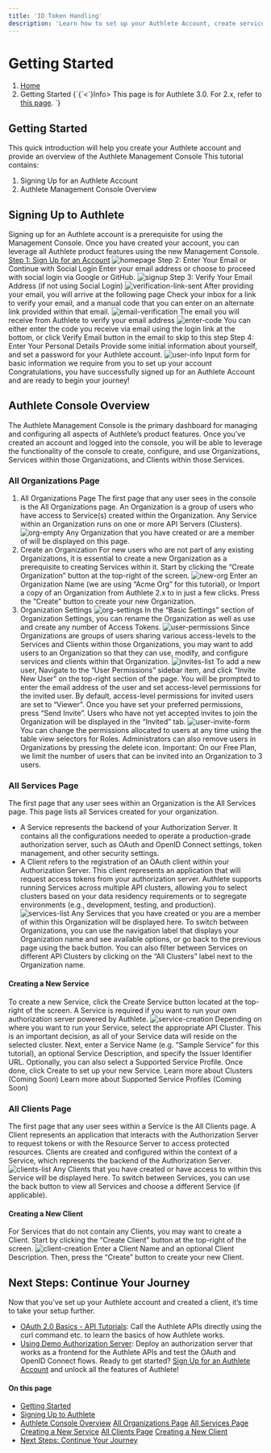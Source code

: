 ```yaml
---
title: 'ID Token Handling'
description: 'Learn how to set up your Authlete Account, create services and clients, and navigate the Management Console. This guide covers everything from account registration to configuring your first authorization server, helping you get started quickly with OAuth and OpenID Connect.'"
---
```


# Getting Started
1. [Home](https://www.authlete.com/)
3. Getting Started
{\`{\`<\`}Info>
This page is for Authlete 3.0. For 2.x, refer to [this page](/v2).
</Info>\`}
## Getting Started
This quick introduction will help you create your Authlete account and provide an overview of the Authlete Management Console
This tutorial contains:
1. Signing Up for an Authlete Account
2. Authlete Management Console Overview
## Signing Up to Authlete
Signing up for an Authlete account is a prerequisite for using the Management Console. Once you have created your account, you can leverage all Authlete product features using the new Management Console.
[Step 1: Sign Up for an Account](https://console.authlete.com/register)
![homepage](https://storage.googleapis.com/authlete-website/resources/tutorial-getting-started-images/1.png)
Step 2: Enter Your Email or Continue with Social Login
Enter your email address or choose to proceed with social login via Google or GitHub.
![signup](https://storage.googleapis.com/authlete-website/resources/tutorial-getting-started-images/2.png)
Step 3: Verify Your Email Address (if not using Social Login)
![verification-link-sent](https://storage.googleapis.com/authlete-website/resources/tutorial-getting-started-images/3.png)
After providing your email, you will arrive at the following page
Check your inbox for a link to verify your email, and a manual code that you can enter on an alternate link provided within that email.
![email-verification](https://storage.googleapis.com/authlete-website/resources/tutorial-getting-started-images/4.png)
The email you will receive from Authlete to verify your email address
![enter-code](https://storage.googleapis.com/authlete-website/resources/tutorial-getting-started-images/5.png)
You can either enter the code you receive via email using the login link at the bottom, or click Verify Email button in the email to skip to this step
Step 4: Enter Your Personal Details
Provide some initial information about yourself, and set a password for your Authlete account.
![user-info](https://storage.googleapis.com/authlete-website/resources/tutorial-getting-started-images/6.png)
Input form for basic information we require from you to set up your account
Congratulations, you have successfully signed up for an Authlete Account and are ready to begin your journey!
## Authlete Console Overview
The Authlete Management Console is the primary dashboard for managing and configuring all aspects of Authlete’s product features. Once you’ve created an account and logged into the console, you will be able to leverage the functionality of the console to create, configure, and use Organizations, Services within those Organizations, and Clients within those Services.
### All Organizations Page
1. All Organizations Page
The first page that any user sees in the console is the All Organizations page. An Organization is a group of users who have access to Service(s) created within the Organization. Any Service within an Organization runs on one or more API Servers (Clusters).
![org-empty](https://storage.googleapis.com/authlete-website/resources/tutorial-getting-started-images/7.png)
Any Organization that you have created or are a member of will be displayed on this page.
1. Create an Organization
For new users who are not part of any existing Organizations, it is essential to create a new Organization as a prerequisite to creating Services within it. Start by clicking the “Create Organization” button at the top-right of the screen.
![new-org](https://storage.googleapis.com/authlete-website/resources/tutorial-getting-started-images/8.png)
Enter an Organization Name (we are using “Acme Org” for this tutorial), or Import a copy of an Organization from Authlete 2.x to in just a few clicks. Press the “Create” button to create your new Organization.
1. Organization Settings
![org-settings](https://storage.googleapis.com/authlete-website/resources/tutorial-getting-started-images/9.png)
In the “Basic Settings” section of Organization Settings, you can rename the Organization as well as use and create any number of Access Tokens.
![user-permissions](https://storage.googleapis.com/authlete-website/resources/tutorial-getting-started-images/10.png)
Since Organizations are groups of users sharing various access-levels to the Services and Clients within those Organizations, you may want to add users to an Organization so that they can use, modify, and configure services and clients within that Organization.
![invites-list](https://storage.googleapis.com/authlete-website/resources/tutorial-getting-started-images/11.png)
To add a new user, Navigate to the “User Permissions” sidebar item, and click “Invite New User” on the top-right section of the page. You will be prompted to enter the email address of the user and set access-level permissions for the invited user. By default, access-level permissions for invited users are set to “Viewer”. Once you have set your preferred permissions, press “Send Invite”. Users who have not yet accepted invites to join the Organization will be displayed in the “Invited” tab.
![user-invite-form](https://storage.googleapis.com/authlete-website/resources/tutorial-getting-started-images/12.png)
You can change the permissions allocated to users at any time using the table view selectors for Roles. Administrators can also remove users in Organizations by pressing the delete icon.
Important: On our Free Plan, we limit the number of users that can be invited into an Organization to 3 users.
### All Services Page
The first page that any user sees within an Organization is the All Services page. This page lists all Services created for your organization.
- A Service represents the backend of your Authorization Server. It contains all the configurations needed to operate a production-grade authorization server, such as OAuth and OpenID Connect settings, token management, and other security settings.
- A Client refers to the registration of an OAuth client within your Authorization Server. This client represents an application that will request access tokens from your authorization server.
Authlete supports running Services across multiple API clusters, allowing you to select clusters based on your data residency requirements or to segregate environments (e.g., development, testing, and production).
![services-list](https://storage.googleapis.com/authlete-website/resources/tutorial-getting-started-images/13.png)
Any Services that you have created or you are a member of within this Organization will be displayed here. To switch between Organizations, you can use the navigation label that displays your Organization name and see available options, or go back to the previous page using the back button. You can also filter between Services on different API Clusters by clicking on the “All Clusters” label next to the Organization name.
#### Creating a New Service
To create a new Service, click the Create Service button located at the top-right of the screen. A Service is required if you want to run your own authorization server powered by Authlete.
![service-creation](https://storage.googleapis.com/authlete-website/resources/tutorial-getting-started-images/14.png)
Depending on where you want to run your Service, select the appropriate API Cluster. This is an important decision, as all of your Service data will reside on the selected cluster. Next, enter a Service Name (e.g. “Sample Service” for this tutorial), an optional Service Description, and specify the Issuer Identifier URL. Optionally, you can also select a Supported Service Profile. Once done, click Create to set up your new Service.
Learn more about Clusters (Coming Soon)
Learn more about Supported Service Profiles (Coming Soon)
### All Clients Page
The first page that any user sees within a Service is the All Clients page. A Client represents an application that interacts with the Authorization Server to request tokens or with the Resource Server to access protected resources. Clients are created and configured within the context of a Service, which represents the backend of the Authorization Server.
![clients-list](https://storage.googleapis.com/authlete-website/resources/tutorial-getting-started-images/15.png)
Any Clients that you have created or have access to within this Service will be displayed here. To switch between Services, you can use the back button to view all Services and choose a different Service (if applicable).
#### Creating a New Client
For Services that do not contain any Clients, you may want to create a Client. Start by clicking the “Create Client” button at the top-right of the screen.
![client-creation](https://storage.googleapis.com/authlete-website/resources/tutorial-getting-started-images/16.png)
Enter a Client Name and an optional Client Description. Then, press the “Create” button to create your new Client.
## Next Steps: Continue Your Journey
Now that you’ve set up your Authlete account and created a client, it’s time to take your setup further.
- [OAuth 2.0 Basics - API Tutorials](/tutorial/oauth): Call the Authlete APIs directly using the curl command etc. to learn the basics of how Authlete works.
- [Using Demo Authorization Server](/tutorial/signup): Deploy an authorization server that works as a frontend for the Authlete APIs and test the OAuth and OpenID Connect flows.
Ready to get started? [Sign Up for an Authlete Account](https://console.authlete.com/register) and unlock all the features of Authlete!
#### On this page
- [Getting Started](#getting-started)
- [Signing Up to Authlete](#signing-up-to-authlete)
- [Authlete Console Overview](#authlete-console-overview)
[All Organizations Page](#all-organizations-page)
[All Services Page](#all-services-page)
[Creating a New Service](#creating-a-new-service)
[All Clients Page](#all-clients-page)
[Creating a New Client](#creating-a-new-client)
- [Next Steps: Continue Your Journey](#next-steps-continue-your-journey)
